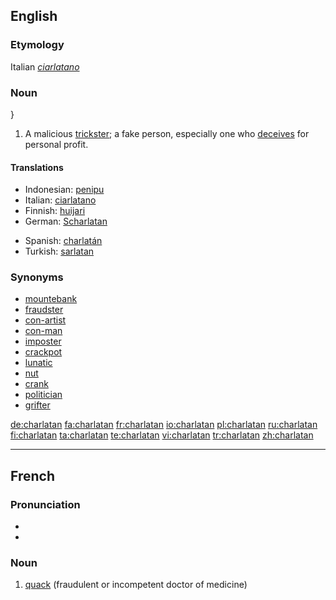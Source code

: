 {{see|charlatán}}
==English==

===Etymology===
Italian ''[[ciarlatano]]''

===Noun===
{{en-noun}}}

# A malicious [[trickster]]; a fake person, especially one who [[deceive|deceives]] for personal profit.

====Translations====
{{trans-top|malicious trickster}}
*Indonesian: [[tipu|penipu]]
*Italian: [[ciarlatano]] {{m}}
*Finnish: [[huijari]]
*German: [[Scharlatan]] {{m}}
{{trans-mid}}
*Spanish: [[charlatán]] {{m}}
*Turkish: [[sarlatan]]
{{trans-bottom}}

===Synonyms===
*[[mountebank]]
*[[fraudster]]
*[[con-artist]]
*[[con-man]]
*[[imposter]]
*[[crackpot]]
*[[lunatic]]
*[[nut]]
*[[crank]]
*[[politician]]
*[[grifter]]

[[de:charlatan]]
[[fa:charlatan]]
[[fr:charlatan]]
[[io:charlatan]]
[[pl:charlatan]]
[[ru:charlatan]]
[[fi:charlatan]]
[[ta:charlatan]]
[[te:charlatan]]
[[vi:charlatan]]
[[tr:charlatan]]
[[zh:charlatan]]

----
{{rfc-auto|sort languages}}
==French==

===Pronunciation===
* {{IPA|/ʃaʁ.la.tɑ̃/|lang=fr}}
* {{audio|Fr-charlatan.ogg|charlatan}}

===Noun===
{{infl|fr|noun|g=m}}

# [[quack]] (fraudulent or incompetent doctor of medicine)

{{tbot entry|French|quack|2008|April|fr}}